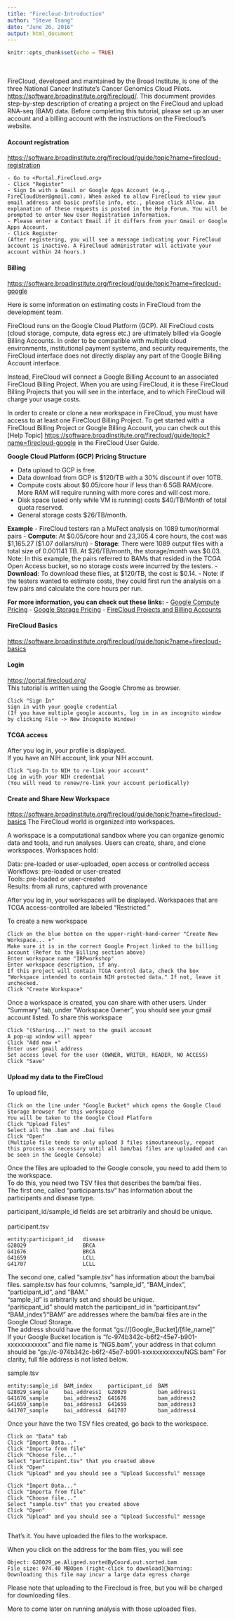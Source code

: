 ```yaml
---
title: "Firecloud-Introduction"
author: "Steve Tsang"
date: "June 26, 2016"
output: html_document
---
```


```r
knitr::opts_chunk$set(echo = TRUE)
```
<br>
<br>
FireCloud, developed and maintained by the Broad Institute, is one of the three National Cancer Institute's Cancer Genomics Cloud Pilots.  <https://software.broadinstitute.org/firecloud/>.  This documment provides step-by-step description of creating a project on the FireCloud and upload RNA-seq (BAM) data.  Before completing this tutorial, please set up an user account and a billing account with the instructions on the Firecloud's website.

#### Account registration
<https://software.broadinstitute.org/firecloud/guide/topic?name=firecloud-registration>

```{}
- Go to <Portal.FireCloud.org>
- Click "Register"
- Sign In with a Gmail or Google Apps Account (e.g., FireCloudUser@gmail.com). When asked to allow FireCloud to view your email address and basic profile info, etc., please click Allow. An explanation of these requests is posted in the Help Forum. You will be prompted to enter New User Registration information.
- Please enter a Contact Email if it differs from your Gmail or Google Apps Account.
- Click Register
(After registering, you will see a message indicating your FireCloud account is inactive. A FireCloud administrator will activate your account within 24 hours.)

```

#### Billing
<https://software.broadinstitute.org/firecloud/guide/topic?name=firecloud-google>

Here is some information on estimating costs in FireCloud from the development team.

FireCloud runs on the Google Cloud Platform (GCP). All FireCloud costs (cloud storage, compute, data egress etc.) are ultimately billed via Google Billing Accounts. In order to be compatible with multiple cloud environments, institutional payment systems, and security requirements, the FireCloud interface does not directly display any part of the Google Billing Account interface. 

Instead, FireCloud will connect a Google Billing Account to an associated FireCloud Billing Project. When you are using FireCloud, it is these FireCloud Billing Projects that you will see in the interface, and to which FireCloud will charge your usage costs.

In order to create or clone a new workspace in FireCloud, you must have access to at least one FireCloud Billing Project. To get started with a FireCloud Billing Project or Google Billing Account, you can check out this [Help Topic] <https://software.broadinstitute.org/firecloud/guide/topic?name=firecloud-google> in the FireCloud User Guide.

**Google Cloud Platform (GCP) Pricing Structure**

 - Data upload to GCP is free. 
 - Data download from GCP is $120/TB with a 30% discount if over 10TB.   
 - Compute costs about $0.05/core hour if less than 6.5GB RAM/core. More
   RAM will require running with more cores and will cost more.
 - Disk space (used only while VM is running) costs $40/TB/Month of total
   quota reserved.
 - General storage costs $26/TB/month.
 
 **Example**
 - FireCloud testers ran a MuTect analysis on 1089 tumor/normal pairs 
 - **Compute**: At $0.05/core hour and 23,305.4 core hours, the cost was $1,165.27 ($1.07 dollars/run) 
 - **Storage**: There were 1089 output files with a total size of 0.001141 TB. At $26/TB/month, the storage/month was $0.03. Note: In this example, the pairs referred to BAMs that resided in the TCGA Open Access bucket, so no storage costs were incurred by the testers.
 - **Download**: To download these files, at $120/TB, the cost is $0.14.
 - Note: if the testers wanted to estimate costs, they could first run the analysis on a few pairs and calculate the core hours per run. 

**For more information, you can check out these links:**
 - [Google Compute Pricing][1]
 - [Google Storage Pricing][2]
 - [FireCloud Projects and Billing Accounts][3]


  [1]: https://cloud.google.com/compute/pricing
  [2]: https://cloud.google.com/storage/pricing
  [3]: https://software.broadinstitute.org/firecloud/guide/topic?name=firecloud-google


#### FireCloud Basics
<https://software.broadinstitute.org/firecloud/guide/topic?name=firecloud-basics>

#### Login
<https://portal.firecloud.org/>  
This tutorial is written using the Google Chrome as browser.

```{}
Click "Sign In"
Sign in with your google credential
(If you have multiple google accounts, log in in an incognito window by clicking File -> New Incognito Window)
```

#### TCGA access

After you log in, your profile is displayed.  
If you have an NIH account, link your NIH account.

```{}
Click "Log-In to NIH to re-link your account"
Log in with your NIH credential
(You will need to renew/re-link your account periodically)
```

#### Create and Share New Workspace
<https://software.broadinstitute.org/firecloud/guide/topic?name=firecloud-basics>
The FireCloud world is organized into workspaces.  

A workspace is a computational sandbox where you can organize genomic data and tools, and run analyses. Users can create, share, and clone workspaces. Workspaces hold:  

Data: pre-loaded or user-uploaded, open access or controlled access  
Workflows: pre-loaded or user-created  
Tools: pre-loaded or user-created  
Results: from all runs, captured with provenance  

After you log in, your workspaces will be displayed.  Workspaces that are TCGA access-controlled are labeled "Restricted."

To create a new workspace
```{}
Click on the blue botton on the upper-right-hand-corner "Create New Workspace... +"
Make sure it is in the correct Google Project linked to the billing account (Refer to the Billing section above)
Enter workspace name "IRPworkshop"
Enter workspace description, if any.
If this project will contain TCGA control data, check the box "Workspace intended to contain NIH protected data." If not, leave it unchecked.
Click "Create Workspace"
```

Once a workspace is created, you can share with other users.
Under "Summary" tab, under "Workspace Owner", you should see your gmail account listed.
To share this workspace
```{}
Click "(Sharing...)" next to the gmail account
A pop-up window will appear
Click "Add new +"
Enter user gmail address
Set access level for the user (OWNER, WRITER, READER, NO ACCESS)
Click "Save"
```

#### Upload my data to the FireCloud

To upload file,

```{}
Click on the line under "Google Bucket" which opens the Google Cloud Storage browser for this workspace
You will be taken to the Google Cloud Platform
Click "Upload Files"
Select all the .bam and .bai files
Click "Open"
(Multiple file tends to only upload 3 files simoutaneously, repeat this process as necessary until all bam/bai files are uploaded and can be seen in the Google Console)
```

Once the files are uploaded to the Google console, you need to add them to the workspace.  
To do this, you need two TSV files that describes the bam/bai files.  
The first one, called "participants.tsv" has information about the participants and disease type.  
 
  
participant_id/sample_id fields are set arbitrarily and should be unique.  
<br>
participant.tsv
```{}
entity:participant_id	disease
G28029	                BRCA
G41676	                BRCA
G41659	                LCLL
G41707	                LCLL

```

The second one, called "sample.tsv" has information about the bam/bai files. sample.tsv has four columns, "sample_id", "BAM_index", "participant_id", and "BAM."   
"sample_id" is arbitrarily set and should be unique.  
"pariticpant_id" should match the participant_id in "participant.tsv" 
"BAM_index"/"BAM" are addresses where the bam/bai files are in the Google Cloud Storage.  
The address should have the format "gs://[Google_Bucket]/[file_name]"  
If your Google Bucket location is "fc-974b342c-b6f2-45e7-b901-xxxxxxxxxxxx" and file name is "NGS.bam", your address in that column should be "gs://c-974b342c-b6f2-45e7-b901-xxxxxxxxxxxx/NGS.bam"  For clarity, full file address is not listed below.

sample.tsv  
```{}
entity:sample_id  BAM_index   	participant_id	BAM
G28029_sample     bai_address1	G28029	        bam_address1  
G41676_sample     bai_address2	G41676          bam_address2  
G41659_sample     bai_address3	G41659	        bam_address3  
G41707_sample     bai_address4  G41707	        bam_address4  

```

Once your have the two TSV files created, go back to the workspace.

```{}
Click on "Data" tab
Click "Import Data..."
Click "Importa from file"
Click "Choose file..."
Select "participant.tsv" that you created above
Click "Open"
Click "Upload" and you should see a "Upload Successful" message

Click "Import Data..."
Click "Importa from file"
Click "Choose file..."
Select "sample.tsv" that you created above
Click "Open"
Click "Upload" and you should see a "Upload Successful" message


```

That's it.  You have uploaded the files to the workspace.  

When you click on the address for the bam files, you will see 

```{}
Object: G28029_pe.Aligned.sortedByCoord.out.sorted.bam
File size: 974.40 MBOpen (right-click to download)Warning: Downloading this file may incur a large data egress charge
```
Please note that uploading to the Firecloud is free, but you will be charged for downloading files.

More to come later on running analysis with those uploaded files.



